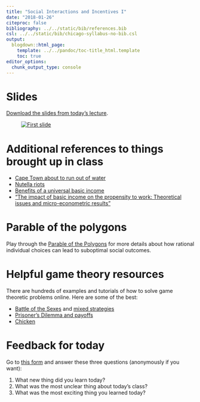 ```yaml
---
title: "Social Interactions and Incentives I"
date: "2018-01-26"
citeproc: false
bibliography: ../../static/bib/references.bib
csl: ../../static/bib/chicago-syllabus-no-bib.csl
output:
  blogdown::html_page:
    template: ../../pandoc/toc-title_html.template
    toc: true
editor_options: 
  chunk_output_type: console
---
```


# Slides

[Download the slides from today's lecture](/slides/MPA-612_2018-01-26.pdf).

<figure>
[![First slide](/images/slides/slides_2018-01-26.png)](/slides/MPA-612_2018-01-26.pdf)
</figure>


# Additional references to things brought up in class

- [Cape Town about to run out of water](http://www.newsweek.com/day-zero-drought-cape-town-792036)
- [Nutella riots](https://www.npr.org/sections/thetwo-way/2018/01/26/581031630/this-is-not-normal-nutella-riots-hit-france-after-stores-slash-prices)
- [Benefits of a universal basic income](https://www.bloomberg.com/view/articles/2018-01-23/a-basic-income-for-everyone-it-s-not-a-crazy-idea)
- ["The impact of basic income on the propensity to work: Theoretical issues and micro-econometric results"](https://www.sciencedirect.com/science/article/pii/S1053535705001411)


# Parable of the polygons

Play through the [Parable of the Polygons](http://ncase.me/polygons/) for more details about how rational individual choices can lead to suboptimal social outcomes.


# Helpful game theory resources

There are hundreds of examples and tutorials of how to solve game theoretic problems online. Here are some of the best:

- [Battle of the Sexes](http://policonomics.com/battle-of-the-sexes/) and [mixed strategies](http://policonomics.com/mixed-strategy/)
- [Prisoner's Dilemma and payoffs](http://policonomics.com/video-d3-prisoners-dilemma/)
- [Chicken](https://www.youtube.com/watch?v=sww-Zsl0IRY)


# Feedback for today

Go to [this form](https://goo.gl/forms/AUtBtZuRrpQGJJ9u2) and answer these three questions (anonymously if you want):

1. What new thing did you learn today?
2. What was the most unclear thing about today's class?
3. What was the most exciting thing you learned today?
